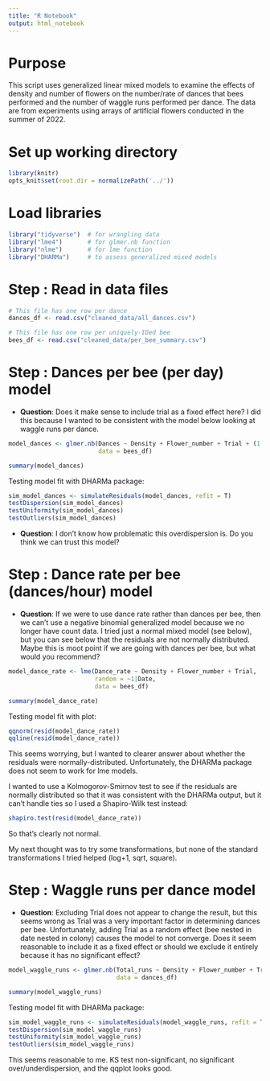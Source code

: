 ```yaml
---
title: "R Notebook"
output: html_notebook
---
```


# Purpose

This script uses generalized linear mixed models to examine the effects of density and number of flowers on the number/rate of dances that bees performed and the number of waggle runs performed per dance. The data are from experiments using arrays of artificial flowers conducted in the summer of 2022.


# Set up working directory

```r
library(knitr) 
opts_knit$set(root.dir = normalizePath('../'))
```


# Load libraries

```r
library("tidyverse")  # for wrangling data
library("lme4")       # for glmer.nb function
library("nlme")       # for lme function
library("DHARMa")     # to assess generalized mixed models
```


# Step : Read in data files

```r
# This file has one row per dance
dances_df <- read.csv("cleaned_data/all_dances.csv")

# This file has one row per uniquely-IDed bee
bees_df <- read.csv("cleaned_data/per_bee_summary.csv")

```


# Step : Dances per bee (per day) model

* __Question__: Does it make sense to include trial as a fixed effect here? I did this because I wanted to be consistent with the model below looking at waggle runs per dance.

```r
model_dances <- glmer.nb(Dances ~ Density + Flower_number + Trial + (1|Date),
                         data = bees_df)

summary(model_dances)
```

Testing model fit with DHARMa package:

```r
sim_model_dances <- simulateResiduals(model_dances, refit = T)
testDispersion(sim_model_dances)
testUniformity(sim_model_dances)
testOutliers(sim_model_dances)
```

* __Question__: I don't know how problematic this overdispersion is. Do you think we can trust this model?


# Step : Dance rate per bee (dances/hour) model

* __Question__: If we were to use dance rate rather than dances per bee, then we can't use a negative binomial generalized model because we no longer have count data. I tried just a normal mixed model (see below), but you can see below that the residuals are not normally distributed. Maybe this is moot point if we are going with dances per bee, but what would you recommend?

```r
model_dance_rate <- lme(Dance_rate ~ Density + Flower_number + Trial,
                        random = ~1|Date,
                        data = bees_df)

summary(model_dance_rate)
```

Testing model fit with plot:

```r
qqnorm(resid(model_dance_rate))
qqline(resid(model_dance_rate))
```
This seems worrying, but I wanted to clearer answer about whether the residuals were normally-distributed. Unfortunately, the DHARMa package does not seem to work for lme models.

I wanted to use a Kolmogorov-Smirnov test to see if the residuals are normally distributed so that it was consistent with the DHARMa output, but it can't handle ties so I used a Shapiro-Wilk test instead:

```r
shapiro.test(resid(model_dance_rate))
```

So that's clearly not normal.

My next thought was to try some transformations, but none of the standard transformations I tried helped (log+1, sqrt, square).


# Step : Waggle runs per dance model

* __Question__: Excluding Trial does not appear to change the result, but this seems wrong as Trial was a very important factor in determining dances per bee. Unfortunately, adding Trial as a random effect (bee nested in date nested in colony) causes the model to not converge. Does it seem reasonable to include it as a fixed effect or should we exclude it entirely because it has no significant effect?

```r
model_waggle_runs <- glmer.nb(Total_runs ~ Density + Flower_number + Trial + (1|Bee/Date),
                              data = dances_df)

summary(model_waggle_runs)
```

Testing model fit with DHARMa package:

```r
sim_model_waggle_runs <- simulateResiduals(model_waggle_runs, refit = T)
testDispersion(sim_model_waggle_runs)
testUniformity(sim_model_waggle_runs)
testOutliers(sim_model_waggle_runs)
```

This seems reasonable to me. KS test non-significant, no significant over/underdispersion, and the qqplot looks good. 

